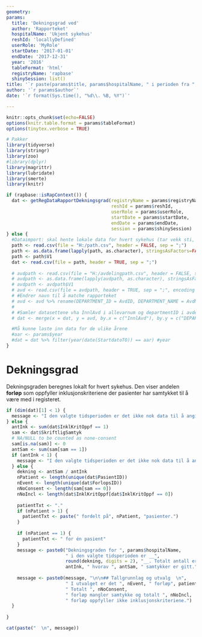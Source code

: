 ```yaml
---
geometry:
params:
  title: 'Dekningsgrad ved'
  author: 'Rapporteket'
  hospitalName: 'Ukjent sykehus'
  reshId: 'locallyDefined'
  userRole: 'MyRole'
  startDate: '2017-01-01'
  endDate: '2017-12-31'
  year: '2016'
  tableFormat: 'html'
  registryName: 'rapbase'
  shinySession: list()
title: '`r paste(params$title, params$hospitalName, " i perioden fra ", params$startDate, " til ", params$endDate)`'
author: '`r params$author`'
date: '`r format(Sys.time(), "%d\\. %B, %Y")`'

---
```

```r
knitr::opts_chunk$set(echo=FALSE)
options(knitr.table.format = params$tableFormat)
options(tinytex.verbose = TRUE)

# Pakker
library(tidyverse)
library(stringr)
library(zoo)
#library(dplyr)
library(magrittr)
library(lubridate)
library(smerte)
library(knitr)
```

```r

if (rapbase::isRapContext()) {
  dat <- getRegDataRapportDekningsgrad(registryName = params$registryName,
                                       reshId = params$reshId,
                                       userRole = params$userRole,
                                       startDate = params$startDate,
                                       endDate = params$endDate,
                                       session = params$shinySession)
} else {
  #Dataimport: skal hente lokale data for hvert sykehus (tar vekk sti, og erstatter med lokal filB)
  path <- read.csv(file = "H:/path.csv", header = FALSE, sep = ";")
  path <- as.data.frame(lapply(path, as.character), stringsAsFactors=FALSE)
  path <- path$V1
  dat <- read.csv(file = path, header = TRUE, sep = ";")
  
  # avdpath <- read.csv(file = "H:/avdelingpath.csv", header = FALSE, sep = ";")
  # avdpath <- as.data.frame(lapply(avdpath, as.character), stringsAsFactors=FALSE)
  # avdpath <- avdpath$V1
  # avd <- read.csv(file = avdpath, header = TRUE, sep = ";", encoding = "UTF-8")
  # #Endrer navn til å matche rapporteket
  # avd <- avd %>% rename(DEPARTMENT_ID = AvdID, DEPARTMENT_NAME = AvdNavn, DEPARTMENT_SHORTNAME = AvdNavnKort)
  # 
  # #Samler datasettene vha InnlAvd i allevarnum og departmentID i avdelingsoversikt
  # dat <- merge(x = dat, y = avd, by.x = c("InnlAvd"), by.y = c("DEPARTMENT_ID"))

  #Må kunne laste inn data for de ulike årene
  #aar <- params$year
  #dat = dat %>% filter(year(date(StartdatoTO)) == aar) #year
}


```

# Dekningsgrad

Dekningsgraden beregnes lokalt for hvert sykehus. Den viser andelen __forløp__ som oppfyller inklusjonskriteriene der pasienter har samtykket til å være med i registeret. 

```r

if (dim(dat)[1] < 1) {
  message <- "I den valgte tidsperioden er det ikke nok data til å angi dekningsgrad."
} else {
  antInk <- sum(dat$InklKritOppf == 1)
  sam <- dat$SkriftligSamtyk
  # NA/NULL to be counted as none-consent
  sam[is.na(sam)] <- 0
  antSam <- sum(sam[sam == 1])
  if (antInk < 1) {
    message <- "I den valgte tidsperioden er det ikke nok data til å angi dekningsgrad."
  } else {
    dekning <- antSam / antInk
    nPatient <- length(unique(dat$PasientID))
    nEvent <- length(unique(dat$ForlopsID))
    nNoConsent <- length(sam[sam == 0])
    nNoIncl <- length(dat$InklKritOppf[dat$InklKritOppf == 0])
    
    patientTxt <- "."
    if (nPatient > 1) {
      patientTxt <- paste(" fordelt på", nPatient, "pasienter.")
    }
    
    if (nPatient == 1) {
      patientTxt <- " for én pasient"
    }
    message <- paste0("Dekningsgraden for ", params$hospitalName,
                      " i den valgte tidsperioden er __",
                      round(dekning, digits = 2), "__. Totalt antall er ",
                      antInk, " hvorav ", antSam, " samtykker er gitt.")
    
    message <- paste0(message, "\n\n## Tallgrunnlag og utvalg  \n",
                      " I utvalget er det ", nEvent, " forløp", patientTxt,
                      " Totalt ", nNoConsent,
                      " forløp mangler samtykke og totalt ", nNoIncl,
                      " forløp oppfyller ikke inklusjonskriteriene.")
  }
  
}

cat(paste("  \n", message))

```

